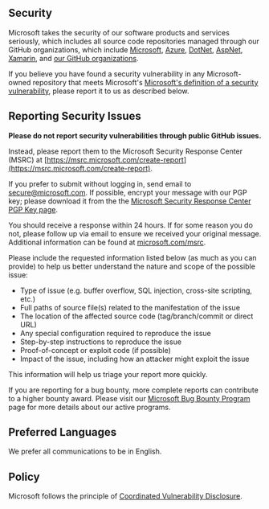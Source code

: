 
<Meta title="Resources/Security" />

<!-- BEGIN MICROSOFT SECURITY.MD V0.0.3 BLOCK -->

## Security

Microsoft takes the security of our software products and services seriously, which includes all source code repositories managed through our GitHub organizations, which include [Microsoft](https://github.com/Microsoft), [Azure](https://github.com/Azure), [DotNet](https://github.com/dotnet), [AspNet](https://github.com/aspnet), [Xamarin](https://github.com/xamarin), and [our GitHub organizations](https://opensource.microsoft.com/).

If you believe you have found a security vulnerability in any Microsoft-owned repository that meets Microsoft's [Microsoft's definition of a security vulnerability](<https://docs.microsoft.com/en-us/previous-versions/tn-archive/cc751383(v=technet.10)>), please report it to us as described below.

## Reporting Security Issues

**Please do not report security vulnerabilities through public GitHub issues.**

Instead, please report them to the Microsoft Security Response Center (MSRC) at [https://msrc.microsoft.com/create-report](https://msrc.microsoft.com/create-report).

If you prefer to submit without logging in, send email to [secure@microsoft.com](mailto:secure@microsoft.com). If possible, encrypt your message with our PGP key; please download it from the the [Microsoft Security Response Center PGP Key page](https://www.microsoft.com/en-us/msrc/pgp-key-msrc).

You should receive a response within 24 hours. If for some reason you do not, please follow up via email to ensure we received your original message. Additional information can be found at [microsoft.com/msrc](https://www.microsoft.com/msrc).

Please include the requested information listed below (as much as you can provide) to help us better understand the nature and scope of the possible issue:

- Type of issue (e.g. buffer overflow, SQL injection, cross-site scripting, etc.)
- Full paths of source file(s) related to the manifestation of the issue
- The location of the affected source code (tag/branch/commit or direct URL)
- Any special configuration required to reproduce the issue
- Step-by-step instructions to reproduce the issue
- Proof-of-concept or exploit code (if possible)
- Impact of the issue, including how an attacker might exploit the issue

This information will help us triage your report more quickly.

If you are reporting for a bug bounty, more complete reports can contribute to a higher bounty award. Please visit our [Microsoft Bug Bounty Program](https://microsoft.com/msrc/bounty) page for more details about our active programs.

## Preferred Languages

We prefer all communications to be in English.

## Policy

Microsoft follows the principle of [Coordinated Vulnerability Disclosure](https://www.microsoft.com/en-us/msrc/cvd).

<!-- END MICROSOFT SECURITY.MD BLOCK -->
